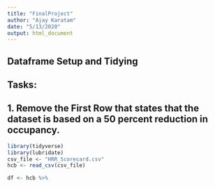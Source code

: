 ```yaml
---
title: "FinalProject"
author: "Ajay Karatam"
date: "5/13/2020"
output: html_document
---
```


## Dataframe Setup and Tidying

## Tasks: 

## 1. Remove the First Row that states that the dataset is based on a 50 percent reduction in occupancy.
```r
library(tidyverse)
library(lubridate)
csv_file <- "HRR_Scorecard.csv"
hcb <- read_csv(csv_file)

df <- hcb %>%
  
  
  
  
```

